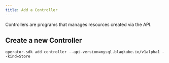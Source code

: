 ```yaml
---
title: Add a Controller
---
```


Controllers are programs that manages resources created via the API. 

## Create a new Controller

```shell
operator-sdk add controller --api-version=mysql.blaqkube.io/v1alpha1 --kind=Store
```


